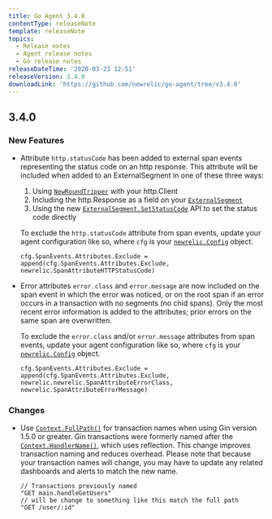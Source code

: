 ```yaml
---
title: Go Agent 3.4.0
contentType: releaseNote
template: releaseNote
topics:
  - Release notes
  - Agent release notes
  - Go release notes
releaseDateTime: '2020-03-23 12:51'
releaseVersion: 3.4.0
downloadLink: 'https://github.com/newrelic/go-agent/tree/v3.4.0'
---
```


## 3.4.0

### New Features

* Attribute `http.statusCode` has been added to external span events representing the status code on an http response. This attribute will be included when added to an ExternalSegment in one of these three ways:

  1. Using [`NewRoundTripper`](https://godoc.org/github.com/newrelic/go-agent/v3/newrelic#NewRoundTripper) with your http.Client
  2. Including the http.Response as a field on your [`ExternalSegment`](https://godoc.org/github.com/newrelic/go-agent/v3/newrelic#ExternalSegment)
  3. Using the new [`ExternalSegment.SetStatusCode`](https://godoc.org/github.com/newrelic/go-agent/v3/newrelic#ExternalSegment.SetStatusCode) API to set the status code directly

  To exclude the `http.statusCode` attribute from span events, update your agent configuration like so, where `cfg` is your [`newrelic.Config`](https://godoc.org/github.com/newrelic/go-agent/v3/newrelic#Config) object.

  ```
  cfg.SpanEvents.Attributes.Exclude = append(cfg.SpanEvents.Attributes.Exclude, newrelic.SpanAttributeHTTPStatusCode)
  ```
* Error attributes `error.class` and `error.message` are now included on the span event in which the error was noticed, or on the root span if an error occurs in a transaction with no segments (no chid spans). Only the most recent error information is added to the attributes; prior errors on the same span are overwritten.

  To exclude the `error.class` and/or `error.message` attributes from span events, update your agent configuration like so, where `cfg` is your [`newrelic.Config`](https://godoc.org/github.com/newrelic/go-agent/v3/newrelic#Config) object.

  ```
  cfg.SpanEvents.Attributes.Exclude = append(cfg.SpanEvents.Attributes.Exclude, newrelic.newrelic.SpanAttributeErrorClass, newrelic.SpanAttributeErrorMessage)
  ```

### Changes

* Use [`Context.FullPath()`](https://godoc.org/github.com/gin-gonic/gin#Context.FullPath) for transaction names when using Gin version 1.5.0 or greater. Gin transactions were formerly named after the [`Context.HandlerName()`](https://godoc.org/github.com/gin-gonic/gin#Context.HandlerName), which uses reflection. This change improves transaction naming and reduces overhead. Please note that because your transaction names will change, you may have to update any related dashboards and alerts to match the new name.

  ```
  // Transactions previously named
  "GET main.handleGetUsers"
  // will be change to something like this match the full path
  "GET /user/:id"
  ```
